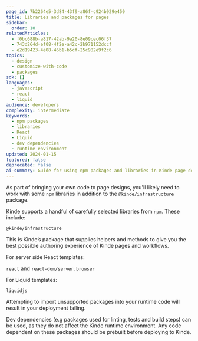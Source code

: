 ```yaml
---
page_id: 7b2264e5-3d84-43f9-a86f-c924b929e450
title: Libraries and packages for pages
sidebar:
  order: 10
relatedArticles:
  - f0bc688b-a817-42ab-9a20-8e09cec06f37
  - 743d264d-ef08-4f2e-a42c-2b971152dccf
  - e2d19423-4e08-46b1-b5cf-25c982e9f2c6
topics:
  - design
  - customize-with-code
  - packages
sdk: []
languages:
  - javascript
  - react
  - liquid
audience: developers
complexity: intermediate
keywords:
  - npm packages
  - libraries
  - React
  - Liquid
  - dev dependencies
  - runtime environment
updated: 2024-01-15
featured: false
deprecated: false
ai-summary: Guide for using npm packages and libraries in Kinde page designs including supported packages, React templates, and development dependencies.
---
```


As part of bringing your own code to page designs, you'll likely need to work with some `npm` libraries in addition to the `@kinde/infrastructure` package.

Kinde supports a handful of carefully selected libraries from `npm`. These include:

`@kinde/infrastructure`

This is Kinde’s package that supplies helpers and methods to give you the best possible authoring experience of Kinde pages and workflows.

For server side React templates:

`react` and `react-dom/server.browser`

For Liquid templates:

`liquidjs`

Attempting to import unsupported packages into your runtime code will result in your deployment failing.

Dev dependencies (e.g packages used for linting, tests and build steps) can be used, as they do not affect the Kinde runtime environment. Any code dependent on these packages should be prebuilt before deploying to Kinde.
